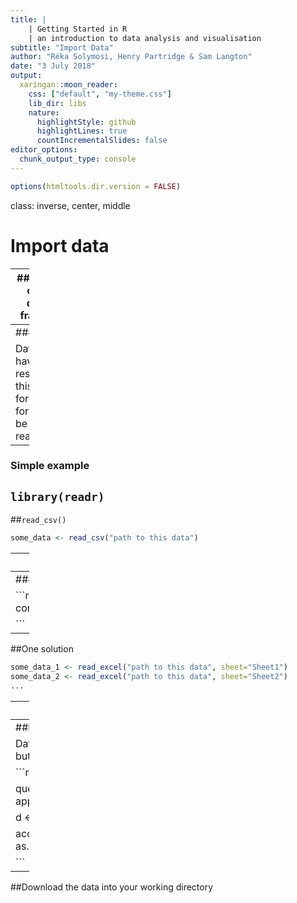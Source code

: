 ---
title: | 
    | Getting Started in R
    | an introduction to data analysis and visualisation
subtitle: "Import Data"
author: "Réka Solymosi, Henry Partridge & Sam Langton"
date: "3 July 2018"
output:
  xaringan::moon_reader:
    css: ["default", "my-theme.css"]
    lib_dir: libs
    nature:
      highlightStyle: github
      highlightLines: true
      countIncrementalSlides: false
editor_options: 
  chunk_output_type: console
---

```{r setup, include=FALSE}
options(htmltools.dir.version = FALSE)
```

class: inverse, center, middle

# Import data

---
### Re-cap: data frames

```{r}
head(cars)
```

---
### Data

Data will have to resemble this format, for it to be R-ready


---
### Simple example

## `library(readr)`
##`read_csv()`


```{r, eval=FALSE}
some_data <- read_csv("path to this data")
```


---
### Simple example

## `library(readxl)`
##`read_excel()`


```{r, eval=FALSE}
some_data <- read_excel("path to this data")

```




---
### What if...?


```{r, out.width = "500px", echo=FALSE}
knitr::include_graphics("http://cloud.addictivetips.com/wp-content/uploads/2010/10/54d1273428131howchangesheetstabcolorexcel.jpg")

```




---
##One solution

```{r, eval=FALSE}

some_data_1 <- read_excel("path to this data", sheet="Sheet1")
some_data_2 <- read_excel("path to this data", sheet="Sheet2")
...
```


---
##Key points

##- Data should be rows & columns
##- Always read data into new object
```{r, eval = FALSE}
new_thing <- function_to_read_data(path_to_data, ...)
```
    
---
##Note

Data can also be not in row & column form (e.g. JSON) but we don't deal with those just now. 

```{r, echo=TRUE, warning=FALSE, eval=FALSE}

library(jsonlite)

query_url <- "https://api.tfl.gov.uk/AccidentStats/2015?app_id=your_app_id_here&app_key=your_app_key_here"

d <- fromJSON(query_url)

accidents <- data.frame(lapply(as.data.frame(d), as.character), stringsAsFactors=FALSE)

```


---
##Download the data into your working directory
